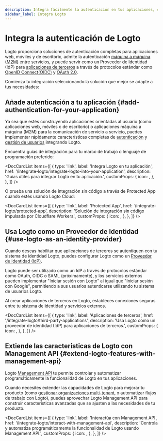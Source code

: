 ```yaml
---
description: Integra fácilmente la autenticación en tus aplicaciones, sirve como IdP para autorizar aplicaciones OAuth y utiliza APIs de autenticación, todo con identidad federada.
sidebar_label: Integra Logto
---
```



# Integra la autenticación de Logto

Logto proporciona soluciones de autenticación completas para aplicaciones web, móviles y de escritorio, admite la autenticación [máquina a máquina (M2M)](/quick-starts/m2m) entre servicios, y puede servir como un Proveedor de Identidad (IdP) para [aplicaciones de terceros](/integrate-logto/third-party-applications) a través de protocolos estándar como [OpenID Connect(OIDC)](https://auth.wiki/openid-connect) y [OAuth 2.0](https://auth.wiki/oauth-2.0).

Comienza tu integración seleccionando la solución que mejor se adapte a tus necesidades:

## Añade autenticación a tu aplicación \{#add-authentication-for-your-application}

Ya sea que estés construyendo aplicaciones orientadas al usuario (como aplicaciones web, móviles o de escritorio) o aplicaciones máquina a máquina (M2M) para la comunicación de servicio a servicio, puedes implementar rápidamente características completas de [autenticación](/end-user-flows) y [gestión de usuarios](/user-management) integrando Logto.

Encuentra guías de integración para tu marco de trabajo o lenguaje de programación preferido:

<DocCardList
  items={[
    {
      type: 'link',
      label: 'Integra Logto en tu aplicación',
      href: '/integrate-logto/integrate-logto-into-your-application',
      description: 'Guías útiles para integrar Logto en tu aplicación.',
      customProps: {
        icon: <GuidesIcon />,
      },
    },
  ]}
/>

O prueba una solución de integración sin código a través de Protected App cuando estés usando Logto Cloud:

<DocCardList
  items={[
    {
      type: 'link',
      label: 'Protected App',
      href: '/integrate-logto/protected-app',
      description: 'Solución de integración sin código impulsada por Cloudflare Workers.',
      customProps: {
        icon: <ProtectedAppIcon />,
      },
    },
  ]}
/>

## Usa Logto como un Proveedor de Identidad \{#use-logto-as-an-identity-provider}

Cuando deseas habilitar que aplicaciones de terceros se autentiquen con tu sistema de identidad Logto, puedes configurar Logto como un [Proveedor de Identidad (IdP)](https://auth.wiki/identity-provider).

Logto puede ser utilizado como un IdP a través de protocolos estándar como OAuth, OIDC o SAML (próximamente), y los servicios externos pueden implementar "Iniciar sesión con Logto" al igual que "Iniciar sesión con Google", permitiendo a sus usuarios autenticarse utilizando tu sistema de usuarios Logto.

Al crear aplicaciones de terceros en Logto, estableces conexiones seguras entre tu sistema de identidad y servicios externos.

<DocCardList
  items={[
    {
      type: 'link',
      label: 'Aplicaciones de terceros',
      href: '/integrate-logto/third-party-applications',
      description: 'Usa Logto como un proveedor de identidad (IdP) para aplicaciones de terceros.',
      customProps: {
        icon: <IntegrateIcon width={20} height={20} />,
      },
    },
  ]}
/>

## Extiende las características de Logto con Management API \{#extend-logto-features-with-management-api}

Logto [Management API](https://openapi.logto.io/) te permite controlar y automatizar programáticamente la funcionalidad de Logto en tus aplicaciones.

Cuando necesites extender las capacidades de Logto para mejorar tu producto (como [gestionar organizaciones multi-tenant](/organizations), o automatizar flujos de trabajo con Logto), puedes aprovechar Logto Management API para construir características avanzadas que se ajusten a las necesidades de tu producto.

<DocCardList
  items={[
    {
      type: 'link',
      label: 'Interactúa con Management API',
      href: '/integrate-logto/interact-with-management-api',
      description:
        'Controla y automatiza programáticamente la funcionalidad de Logto usando Management API.',
      customProps: {
        icon: <CloudConnectionIcon />,
      },
    },
  ]}
/>
